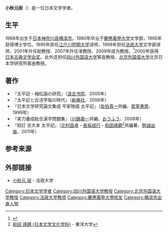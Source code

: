 '''小秋元段'''（{{bd|1968年||}}）是一位日本文学学者。

== 生平 ==
1968年出生于[[日本|日本]][[神奈川县|神奈川县]][[横滨市|横滨市]]。1990年毕业于[[慶應義塾大学|慶應義塾大学]]文学部，1995年获得博士学位。1995年担任[[江户川短期大学|江户川短期大学]]讲师，1998年担任[[法政大学|法政大学]]文学部讲师、2001年升任助教授、2007年升任准教授、2009年成为教授。<ref>{{Cite web |url=http://kenkyu-web.i.hosei.ac.jp/Profiles/15/0001451/profile.html |title=法政大学 学術研究データベース |access-date=2021-01-21 |archive-date=2020-11-24 |archive-url=https://web.archive.org/web/20201124010220/http://kenkyu-web.i.hosei.ac.jp/Profiles/15/0001451/profile.html |dead-url=no }}</ref>2000年获得[[日本古典文学会奖|日本古典文学会奖]]。此外还担任[[四川外国语大学|四川外国语大学]]客座教授、[[北京外国语大学|北京外国语大学]]北京日本学研究所客座教授。

== 著作 ==
* 『太平記・梅松論の研究』（[[汲古书院|汲古书院]]、2005年）
* 『太平記と古活字版の時代』（[[新典社|新典社]]、2006年）
* 『日本文学研究論文集成 平家物語 太平記』（[[佐伯真一|佐伯真一]]共編、[[若草書房|若草書房]]、1999年） 
* 『実力養成総合漢字問題集』（[[川鍋義一|川鍋義一]]共編、[[おうふう|おうふう]]、2008年）
* 『校訂 京大本 太平記』（[[北村昌幸|北村昌幸]]・[[長坂成行|長坂成行]]・[[和田琢磨_(国文学者)|和田琢磨]]<ref>[http://ris.toyo.ac.jp/profile/ja.a2cc3f430e87b3e7cfe6f173f5b2815c.html 和田 琢磨 (日本文学文化学科)]{{Dead link}} - 東洋大学</ref>共編著、[[勉诚出版|勉诚出版]]、2011年）

== 参考来源 ==
{{Reflist}}

== 外部链接==
* [http://kenkyu-web.i.hosei.ac.jp/Profiles/15/0001451/profile.html 小秋元 段] {{Wayback|url=http://kenkyu-web.i.hosei.ac.jp/Profiles/15/0001451/profile.html |date=20201124010220 }} - 法政大学

{{DEFAULTSORT:Koakimoto Tan}}
[[Category:日本文学学者|Category:日本文学学者]]
[[Category:四川外国语大学教授|Category:四川外国语大学教授]]
[[Category:北京外国语大学教授|Category:北京外国语大学教授]]
[[Category:法政大学教师|Category:法政大学教师]]
[[Category:慶應義塾大學校友|Category:慶應義塾大學校友]]
[[Category:横滨市出身人物|Category:横滨市出身人物]]